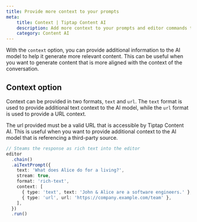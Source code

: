 ```yaml
---
title: Provide more context to your prompts
meta:
    title: Context | Tiptap Content AI
    description: Add more context to your prompts and editor commands to fine-tune your AI's response. Learn more in our docs.
    category: Content AI
---
```



With the `context` option, you can provide additional information to the AI model to help it generate more relevant content. This can be useful when you want to generate content that is more aligned with the context of the conversation.

<CodeDemo isPro path="/Extensions/AiContext" />

## Context option

Context can be provided in two formats, `text` and `url`. The `text` format is used to provide additional text context to the AI model, while the `url` format is used to provide a URL context.

<Callout title="URL requirements" variant="warning">
    The url provided must be a valid URL that is accessible by Tiptap Content AI. This is useful when
    you want to provide additional context to the AI model that is referencing a third-party source.
</Callout>

```ts
// Steams the response as rich text into the editor
editor
  .chain()
  .aiTextPrompt({
    text: 'What does Alice do for a living?',
    stream: true,
    format: 'rich-text',
    context: [
      { type: 'text', text: 'John & Alice are a software engineers.' },
      { type: 'url', url: 'https://company.example.com/team' },
    ],
  })
  .run()
```
